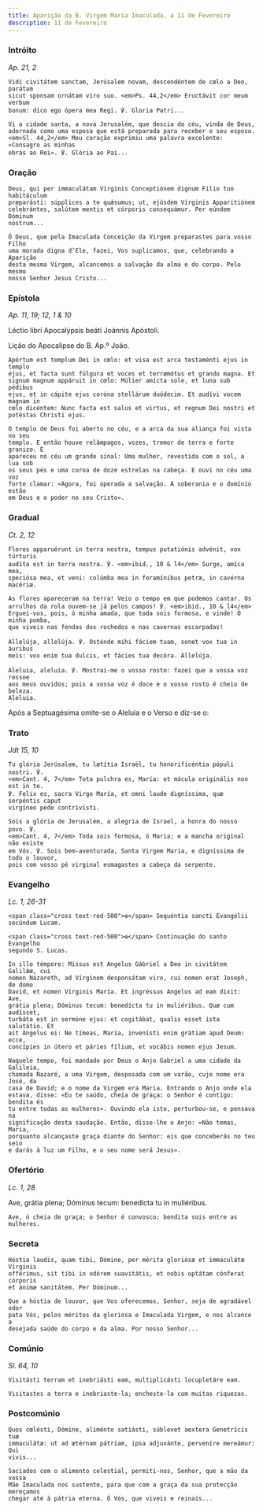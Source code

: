 ```yaml
---
title: Aparição da B. Virgem Maria Imaculada, a 11 de Fevereiro
description: 11 de Fevereiro
---
```


### Intróito

<em>Ap. 21, 2</em>

<div class="side-by-side not-content">

    Vidi civitátem sanctam, Jerúsalem novam, descendéntem de cœlo a Deo, parátam
    sicut sponsam ornátam viro suo. <em>Ps. 44,2</em> Eructávit cor meum verbum
    bonum: dico ego ópera mea Regi. ℣. Gloria Patri...

    Vi a cidade santa, a nova Jerusalém, que descia do céu, vinda de Deus,
    adornada como uma esposa que está preparada para receber o seu esposo.
    <em>Sl. 44,2</em> Meu coração exprimiu uma palavra excelente: «Consagro as minhas
    obras ao Rei». ℣. Glória ao Pai...

</div>

### Oração

<div class="side-by-side not-content">

    Deus, qui per immaculátam Vírginis Conceptiónem dignum Filio tuo habitáculum
    præparásti: súpplices a te quǽsumus; ut, ejúsdem Vírginis Apparitiónem
    celebrántes, salútem mentis et córporis consequámur. Per eúndem Dóminum
    nostrum...

    Ó Deus, que pela Imaculada Conceição da Virgem preparastes para vosso Filho
    uma morada digna d’Ele, fazei, Vos suplicamos, que, celebrando a Aparição
    desta mesma Virgem, alcancemos a salvação da alma e do corpo. Pelo mesmo
    nosso Senhor Jesus Cristo...

</div>

### Epístola

<em>Ap. 11, 19; 12, 1 & 10</em>

<div class="side-by-side not-content">

Léctio libri Apocalýpsis beáti Joánnis Apóstoli.

Lição do Apocalipse do B. Ap.º João.

    Apértum est templum Dei in cœlo: et visa est arca testaménti ejus in templo
    ejus, et facta sunt fúlgura et voces et terræmótus et grando magna. Et
    signum magnum appáruit in cœlo: Múlier amícta sole, et luna sub pédibus
    ejus, et in cápite ejus coróna stellárum duódecim. Et audívi vocem magnam in
    cœlo dicéntem: Nunc facta est salus et virtus, et regnum Dei nostri et
    potéstas Christi ejus.

    O templo de Deus foi aberto no céu, e a arca da sua aliança foi vista no seu
    templo. E então houve relâmpagos, vozes, tremor de terra e forte granizo. E
    apareceu no céu um grande sinal: Uma mulher, revestida com o sol, a lua sob
    os seus pés e uma coroa de doze estrelas na cabeça. E ouvi no céu uma voz
    forte clamar: «Agora, foi operada a salvação. A soberania e o domínio estão
    em Deus e o poder no seu Cristo».

</div>

### Gradual

<em>Ct. 2, 12</em>

<div class="side-by-side not-content">

    Flores apparuérunt in terra nostra, tempus putatiónis advénit, vox túrturis
    audíta est in terra nostra. ℣. <em>ibid., 10 & l4</em> Surge, amíca mea,
    speciósa mea, et veni: colúmba mea in foramínibus petræ, in cavérna macériæ.

    As flores apareceram na terra! Veio o tempo em que podemos cantar. Os
    arrulhos da rola ouvem-se já pelos campos! ℣. <em>ibid., 10 & l4</em>
    Erguei-vos, pois, ó minha amada, que toda sois formosa, e vinde! Ó minha pomba,
    que viveis nas fendas dos rochedos e nas cavernas escarpadas!

    Allelúja, allelúja. ℣. Osténde mihi fáciem tuam, sonet vox tua in áuribus
    meis: vox enim tua dulcis, et fácies tua decóra. Allelúja.

    Aleluia, aleluia. ℣. Mostrai-me o vosso rosto: fazei que a vossa voz ressoe
    aos meus ouvidos; pois a vossa voz é doce e o vosso rosto é cheio de beleza.
    Aleluia.

</div>

<aside>Após a Septuagésima omite-se o Aleluia e o Verso e diz-se o:</aside>

### Trato

<em>Jdt 15, 10</em>

<div class="side-by-side not-content">

    Tu glória Jerúsalem, tu lætítia Israël, tu honorificéntia pópuli nostri. ℣.
    <em>Cant. 4, 7</em> Tota pulchra es, María: et mácula originális non est in te.
    ℣. Felix es, sacra Virgo María, et omni laude digníssima, quæ serpéntis caput
    virgíneo pede contrivísti.

    Sois a glória de Jerusalém, a alegria de Israel, a honra do nosso povo. ℣.
    <em>Cant. 4, 7</em> Toda sois formosa, ó Maria; e a mancha original não existe
    em Vós. ℣. Sois bem-aventurada, Santa Virgem Maria, e digníssima de todo o louvor,
    pois com vosso pé virginal esmagastes a cabeça da serpente.

</div>

### Evangelho

<em>Lc. 1, 26-31</em>

<div class="side-by-side not-content">

    <span class="cross text-red-500">✠</span> Sequéntia sancti Evangélii
    secúndum Lucam.

    <span class="cross text-red-500">✠</span> Continuação do santo Evangelho
    segundo S. Lucas.

    In illo témpore: Missus est Angelus Gábriel a Deo in civitátem Galilǽæ, cui
    nomen Názareth, ad Vírginem desponsátam viro, cui nomen erat Joseph, de domo
    David, et nomen Vírginis María. Et ingréssus Angelus ad eam dixit: Ave,
    grátia plena; Dóminus tecum: benedícta tu in muliéribus. Quæ cum audísset,
    turbáta est in sermóne ejus: et cogitábat, qualis esset ista salutátio. Et
    ait Angelus ei: Ne tímeas, María, invenísti enim grátiam apud Deum: ecce,
    concípies in útero et páries fílium, et vocábis nomen ejus Jesum.

    Naquele tempo, foi mandado por Deus o Anjo Gabriel a uma cidade da Galileia,
    chamada Nazaré, a uma Virgem, desposada com um varão, cujo nome era José, da
    casa de David; e o nome da Virgem era Maria. Entrando o Anjo onde ela
    estava, disse: «Eu te saúdo, cheia de graça: o Senhor é contigo: bendita és
    tu entre todas as mulheres». Ouvindo ela isto, perturbou-se, e pensava na
    significação desta saudação. Então, disse-lhe o Anjo: «Não temas, Maria,
    porquanto alcançaste graça diante do Senhor: eis que conceberás no teu seio
    e darás à luz um Filho, e o seu nome será Jesus».

</div>

### Ofertório

<em>Lc. 1, 28</em>

<div class="side-by-side not-content">

Ave, grátia plena; Dóminus tecum: benedícta tu in muliéribus.

    Ave, ó cheia de graça; o Senhor é convosco; bendita sois entre as mulheres.

</div>

### Secreta

<div class="side-by-side not-content">

    Hóstia laudis, quam tibi, Dómine, per mérita gloriósæ et immaculátæ Vírginis
    offérimus, sit tibi in odórem suavitátis, et nobis optátam cónferat córporis
    et ánimæ sanitátem. Per Dóminum...

    Que a hóstia de louvor, que Vos oferecemos, Senhor, seja de agradável odor
    pata Vós, pelos méritos da gloriosa e Imaculada Virgem, e nos alcance a
    desejada saúde do corpo e da alma. Por nosso Senhor...

</div>

### Comúnio

<em>Sl. 64, 10</em>

<div class="side-by-side not-content">

    Visitásti terram et inebriásti eam, multiplicásti locupletáre eam.

    Visitastes a terra e inebriaste-la; encheste-la com muitas riquezas.

</div>

### Postcomúnio

<div class="side-by-side not-content">

    Quos cœlésti, Dómine, aliménto satiásti, súblevet aextera Genetrícis tuæ
    immaculátæ: ut ad ætérnam pátriam, ipsa adjuvánte, perveníre mereámur: Qui
    vivis...

    Saciados com o alimento celestial, permiti-nos, Senhor, que a mão da vossa
    Mãe Imaculada nos sustente, para que com a graça da sua protecção mereçamos
    chegar até à pátria eterna. Ó Vós, que viveis e reinais...

</div>
